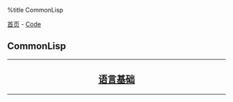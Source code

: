 %title CommonLisp

[[../../index|首页]] - [[../index|Code]]
==CommonLisp==
----
<center>
<h2>
[[base/index|语言基础]]
</h2>
</center>
----
